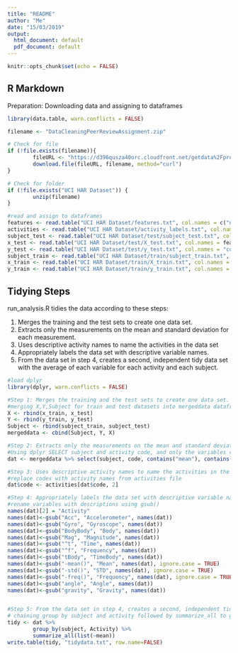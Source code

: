 ```yaml
---
title: "README"
author: "Me"
date: "15/03/2019"
output:
  html_document: default
  pdf_document: default
---
```


```r
knitr::opts_chunk$set(echo = FALSE)
```

## R Markdown

Preparation: Downloading data and assigning to dataframes

```r
library(data.table, warn.conflicts = FALSE)

filename <- "DataCleaningPeerReviewAssignment.zip"

# Check for file
if (!file.exists(filename)){
        fileURL <- "https://d396qusza40orc.cloudfront.net/getdata%2Fprojectfiles%2FUCI%20HAR%20Dataset.zip"
        download.file(fileURL, filename, method="curl")
}  

# Check for folder
if (!file.exists("UCI HAR Dataset")) { 
        unzip(filename) 
}

#read and assign to dataframes
features <- read.table("UCI HAR Dataset/features.txt", col.names = c("n","functions"))
activities <- read.table("UCI HAR Dataset/activity_labels.txt", col.names = c("code", "activity"))
subject_test <- read.table("UCI HAR Dataset/test/subject_test.txt", col.names = "subject")
x_test <- read.table("UCI HAR Dataset/test/X_test.txt", col.names = features$functions)
y_test <- read.table("UCI HAR Dataset/test/y_test.txt", col.names = "code")
subject_train <- read.table("UCI HAR Dataset/train/subject_train.txt", col.names = "subject")
x_train <- read.table("UCI HAR Dataset/train/X_train.txt", col.names = features$functions)
y_train <- read.table("UCI HAR Dataset/train/y_train.txt", col.names = "code")


```

## Tidying Steps

run_analysis.R tidies the data according to these steps:

1. Merges the training and the test sets to create one data set.
2. Extracts only the measurements on the mean and standard deviation for each measurement.
3. Uses descriptive activity names to name the activities in the data set
4. Appropriately labels the data set with descriptive variable names.
5. From the data set in step 4, creates a second, independent tidy data set with the average of each variable for each activity and each subject.

```r
#load dplyr
library(dplyr, warn.conflicts = FALSE)

#Step 1: Merges the training and the test sets to create one data set.
#merging X,Y,Subject for train and test datasets into mergeddata dataframe
X <- rbind(x_train, x_test)
Y <- rbind(y_train, y_test)
Subject <- rbind(subject_train, subject_test)
mergeddata <- cbind(Subject, Y, X)

#Step 2: Extracts only the measurements on the mean and standard deviation for each measurement.
#Using dplyr SELECT subject and activity code, and only the variables containing "mean" and "std"
dat <- mergeddata %>% select(subject, code, contains("mean"), contains("std"))

#Step 3: Uses descriptive activity names to name the activities in the data set.
#replace codes with activity names from activities file
dat$code <- activities[dat$code, 2]

#Step 4: Appropriately labels the data set with descriptive variable names.
#rename variables with descriptions using gsub() 
names(dat)[2] = "Activity"
names(dat)<-gsub("Acc", "Accelerometer", names(dat))
names(dat)<-gsub("Gyro", "Gyroscope", names(dat))
names(dat)<-gsub("BodyBody", "Body", names(dat))
names(dat)<-gsub("Mag", "Magnitude", names(dat))
names(dat)<-gsub("^t", "Time", names(dat))
names(dat)<-gsub("^f", "Frequency", names(dat))
names(dat)<-gsub("tBody", "TimeBody", names(dat))
names(dat)<-gsub("-mean()", "Mean", names(dat), ignore.case = TRUE)
names(dat)<-gsub("-std()", "STD", names(dat), ignore.case = TRUE)
names(dat)<-gsub("-freq()", "Frequency", names(dat), ignore.case = TRUE)
names(dat)<-gsub("angle", "Angle", names(dat))
names(dat)<-gsub("gravity", "Gravity", names(dat))


#Step 5: From the data set in step 4, creates a second, independent tidy data set with the average of each variable for each activity and each subject.
# chaining group by subject and activity followed by summarize_all to get the average per subject and activity group
tidy <- dat %>%
        group_by(subject, Activity) %>%
        summarize_all(list(~mean))
write.table(tidy, "tidydata.txt", row.name=FALSE)
```

